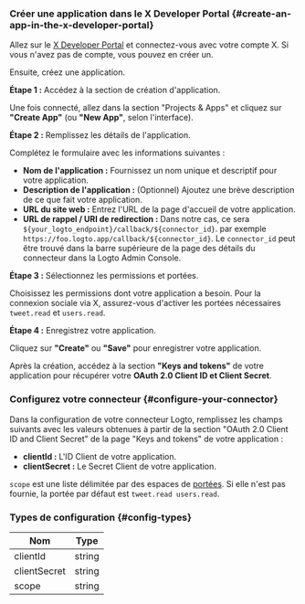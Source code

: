 ### Créer une application dans le X Developer Portal \{#create-an-app-in-the-x-developer-portal}

Allez sur le [X Developer Portal](https://developer.x.com/en/portal/projects-and-apps) et connectez-vous avec votre compte X. Si vous n'avez pas de compte, vous pouvez en créer un.

Ensuite, créez une application.

**Étape 1 :** Accédez à la section de création d'application.

Une fois connecté, allez dans la section "Projects & Apps" et cliquez sur **"Create App"** (ou **"New App"**, selon l'interface).

**Étape 2 :** Remplissez les détails de l'application.

Complétez le formulaire avec les informations suivantes :

- **Nom de l'application :** Fournissez un nom unique et descriptif pour votre application.
- **Description de l'application :** (Optionnel) Ajoutez une brève description de ce que fait votre application.
- **URL du site web :** Entrez l'URL de la page d'accueil de votre application.
- **URL de rappel / URI de redirection :** Dans notre cas, ce sera `${your_logto_endpoint}/callback/${connector_id}`. par exemple `https://foo.logto.app/callback/${connector_id}`. Le `connector_id` peut être trouvé dans la barre supérieure de la page des détails du connecteur dans la Logto Admin Console.

**Étape 3 :** Sélectionnez les permissions et portées.

Choisissez les permissions dont votre application a besoin. Pour la connexion sociale via X, assurez-vous d'activer les portées nécessaires `tweet.read` et `users.read`.

**Étape 4 :** Enregistrez votre application.

Cliquez sur **"Create"** ou **"Save"** pour enregistrer votre application.

Après la création, accédez à la section **"Keys and tokens"** de votre application pour récupérer votre **OAuth 2.0 Client ID et Client Secret**.

### Configurez votre connecteur \{#configure-your-connector}

Dans la configuration de votre connecteur Logto, remplissez les champs suivants avec les valeurs obtenues à partir de la section "OAuth 2.0 Client ID and Client Secret" de la page "Keys and tokens" de votre application :

- **clientId :** L'ID Client de votre application.
- **clientSecret :** Le Secret Client de votre application.

`scope` est une liste délimitée par des espaces de [portées](https://docs.x.com/x-api/users/user-lookup-me). Si elle n'est pas fournie, la portée par défaut est `tweet.read users.read`.

### Types de configuration \{#config-types}

| Nom          | Type   |
| ------------ | ------ |
| clientId     | string |
| clientSecret | string |
| scope        | string |
